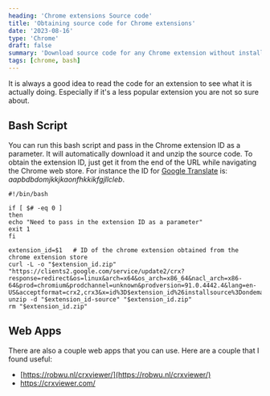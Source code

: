 ```yaml
---
heading: 'Chrome extensions Source code'
title: 'Obtaining source code for Chrome extensions'
date: '2023-08-16'
type: 'Chrome'
draft: false
summary: 'Download source code for any Chrome extension without installation'
tags: [chrome, bash]
---
```


It is always a good idea to read the code for an extension to see what it is actually doing. Especially if it's a
less popular extension you are not so sure about.

## Bash Script

You can run this bash script and pass in the Chrome extension ID as a parameter. It will automatically download it
and unzip the source code. To obtain the extension ID, just get it from the end of the URL while navigating the
Chrome web store. For instance the ID for
[Google Translate](https://chrome.google.com/webstore/detail/google-translate/aapbdbdomjkkjkaonfhkkikfgjllcleb) is:
_aapbdbdomjkkjkaonfhkkikfgjllcleb_.


```
#!/bin/bash

if [ $# -eq 0 ]
then
echo "Need to pass in the extension ID as a parameter"
exit 1
fi

extension_id=$1   # ID of the chrome extension obtained from the chrome extension store
curl -L -o "$extension_id.zip" "https://clients2.google.com/service/update2/crx?response=redirect&os=linux&arch=x64&os_arch=x86_64&nacl_arch=x86-64&prod=chromium&prodchannel=unknown&prodversion=91.0.4442.4&lang=en-US&acceptformat=crx2,crx3&x=id%3D$extension_id%26installsource%3Dondemand%26uc"
unzip -d "$extension_id-source" "$extension_id.zip"
rm "$extension_id.zip"
```

## Web Apps

There are also a couple web apps that you can use. Here are a couple that I found useful:
* [https://robwu.nl/crxviewer/](https://robwu.nl/crxviewer/)
* https://crxviewer.com/


